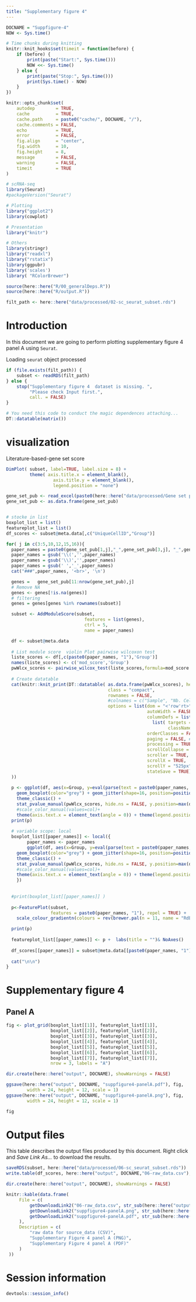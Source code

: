 ```yaml
---
title: "Supplementary figure 4"
---
```


```r
DOCNAME = "Suppfigure-4"
NOW <- Sys.time()

# Time chunks during knitting
knitr::knit_hooks$set(timeit = function(before) {
    if (before) {
        print(paste("Start:", Sys.time()))
        NOW <<- Sys.time()
    } else {
        print(paste("Stop:", Sys.time()))
        print(Sys.time() - NOW)
    }
})

knitr::opts_chunk$set(
    autodep        = TRUE,
    cache          = TRUE,
    cache.path     = paste0("cache/", DOCNAME, "/"),
    cache.comments = FALSE,
    echo           = TRUE,
    error          = FALSE,
    fig.align      = "center",
    fig.width      = 10,
    fig.height     = 8,
    message        = FALSE,
    warning        = FALSE,
    timeit         = TRUE
)
```

```r
# scRNA-seq
library(Seurat)
#packageVersion("Seurat")

# Plotting
library("ggplot2")
library(cowplot)

# Presentation
library("knitr")

# Others
library(stringr)
library("readxl")
library("rstatix")
library(ggpubr)
library('scales')
library( "RColorBrewer")

```

```r
source(here::here("R/00_generalDeps.R"))
source(here::here("R/output.R"))
```

```r
filt_path <- here::here("data/processed/02-sc_seurat_subset.rds")
```

Introduction
============

In this document we are going to perform plotting supplementary figure 4 panel A 
using `Seurat`.


Loading `seurat` object processed
```r
if (file.exists(filt_path)) {
    subset <- readRDS(filt_path)
} else {
    stop("Supplementary figure 4  dataset is missing. ",
         "Please check Input first.",
         call. = FALSE)
}
```


```r
# You need this code to conduct the magic dependences attaching...
DT::datatable(matrix())
```

visualization  
==============

Literature-based-gene set score

```r

DimPlot( subset, label=TRUE, label.size = 8) + 
         theme( axis.title.x = element_blank(),
                  axis.title.y = element_blank(),
                  legend.position = "none") 

gene_set_pub <- read_excel(paste0(here::here("data/processed/Gene set publications.xlsx")), col_names = FALSE, sheet = "Feuil1")
gene_set_pub <- as.data.frame(gene_set_pub)


# stocke in list
boxplot_list = list()
featureplot_list = list()
df_scores <- subset@meta.data[,c("UniqueCellID","Group")]

for( j in c(3:5,10,12,15,16)){
  paper_names = paste0(gene_set_pub[1,j],"_",gene_set_pub[3,j], "_",gene_set_pub[4,j], "_",gene_set_pub[5,j])
  paper_names = gsub('\\(','',paper_names)
  paper_names = gsub('\\)','',paper_names)
  paper_names = gsub(' ','_',paper_names)
  cat("###",paper_names, '<br>', '\n')

  genes =   gene_set_pub[11:nrow(gene_set_pub),j]
  # Remove NA
  genes <- genes[!is.na(genes)]
  # filtering
  genes = genes[genes %in% rownames(subset)]

  subset <- AddModuleScore(subset,
                              features = list(genes),
                              ctrl = 5,
                              name = paper_names)

  df <- subset@meta.data
  
  # List module score  violin Plot pairwise wilcoxon test
  liste_scores <- df[,c(paste0(paper_names, "1"),'Group')]
  names(liste_scores) <- c('mod_score','Group')
  pwWlcx_scores <- pairwise_wilcox_test(liste_scores,formula=mod_score ~ Group,p.adjust.method = "BH")
  
  # Create datatable
  cat(knitr::knit_print(DT::datatable( as.data.frame(pwWlcx_scores), height = "100%", width = "100%",
                                       class = "compact",
                                       rownames = FALSE,
                                       #colnames = c("Sample", "Nb. Cells"),
                                       options = list(dom = "<'row'rt>", # Set elements for CSS formatting ('<Blf><rt><ip>')
                                                      autoWidth = FALSE,
                                                      columnDefs = list( # Center all columns
                                                        list( targets = 0:(ncol(pwWlcx_scores)-1),
                                                              className = 'dt-center')),
                                                      orderClasses = FALSE, # Disable flag for CSS to highlight columns used for ordering (for performance)
                                                      paging = FALSE, # Disable pagination (show all)
                                                      processing = TRUE,
                                                      scrollCollapse = TRUE,
                                                      scroller = TRUE,  # Only load visible data
                                                      scrollX = TRUE,
                                                      scrollY = "525px",
                                                      stateSave = TRUE))
  ))
  
  p <- ggplot(df, aes(x=Group, y=eval(parse(text = paste0(paper_names, "1"))), color =Group)) +
    geom_boxplot(color="grey") + geom_jitter(shape=16, position=position_jitter(0.2))+
    theme_classic() +
    stat_pvalue_manual(pwWlcx_scores, hide.ns = FALSE, y.position=max(df[[paste0(paper_names, "1")]])+0.05, step.increase=0.05) +
    #scale_color_manual(values=col)+
    theme(axis.text.x = element_text(angle = 0)) + theme(legend.position = 'none') + xlab("") + ylab(paper_names)
  print(p)
  
  # variable scope: local
  boxplot_list[[paper_names]] <- local({
        paper_names <- paper_names
        ggplot(df, aes(x=Group, y=eval(parse(text = paste0(paper_names, "1"))), color =Group)) +
    geom_boxplot(color="grey") + geom_jitter(shape=16, position=position_jitter(0.2))+
    theme_classic() +
    stat_pvalue_manual(pwWlcx_scores, hide.ns = FALSE, y.position=max(df[[paste0(paper_names, "1")]])+0.05, step.increase=0.05) +
    #scale_color_manual(values=col)+
    theme(axis.text.x = element_text(angle = 0)) + theme(legend.position = 'none') + xlab("") + ylab(paper_names)
    })
  
  
  #print(boxplot_list[[paper_names]] )
  
  p<-FeaturePlot(subset,
                 features = paste0(paper_names, "1"), repel = TRUE) +
    scale_colour_gradientn(colours = rev(brewer.pal(n = 11, name = "RdBu")))

  print(p)
  
  featureplot_list[[paper_names]] <- p +  labs(title = "")& NoAxes()
  
  df_scores[[paper_names]] = subset@meta.data[[paste0(paper_names, "1")]]
  
  cat("\n\n")
}

```


Supplementary figure 4
=======

Panel A
--------------

```r

fig <- plot_grid(boxplot_list[[1]], featureplot_list[[1]],
                 boxplot_list[[2]], featureplot_list[[2]],
                 boxplot_list[[3]], featureplot_list[[3]],
                 boxplot_list[[4]], featureplot_list[[4]],
                 boxplot_list[[5]], featureplot_list[[5]],
                 boxplot_list[[6]], featureplot_list[[6]],
                 boxplot_list[[7]], featureplot_list[[7]],
                 nrow = 3, labels = "A")

dir.create(here::here("output", DOCNAME), showWarnings = FALSE)

ggsave(here::here("output", DOCNAME, "suppfigure4-panelA.pdf"), fig,
        width = 24, height = 12, scale = 1)
ggsave(here::here("output", DOCNAME, "suppfigure4-panelA.png"), fig,
        width = 24, height = 12, scale = 1)

fig

```


Output files
==============

This table describes the output files produced by this document. Right click
and _Save Link As..._ to download the results.

```r
saveRDS(subset, here::here("data/processed/06-sc_seurat_subset.rds"))
write.table(df_scores, here::here("output", DOCNAME,"06-raw_data.csv"), row.names=TRUE,col.names=TRUE, sep =',')
```


```r
dir.create(here::here("output", DOCNAME), showWarnings = FALSE)

knitr::kable(data.frame(
     File = c(
         getDownloadLink2("06-raw_data.csv", str_sub(here::here("output", DOCNAME),2,-1)),
         getDownloadLink2("suppfigure4-panelA.png", str_sub(here::here("output", DOCNAME),2,-1)), # bug one "/" plus
         getDownloadLink2("suppfigure4-panelA.pdf", str_sub(here::here("output", DOCNAME),2,-1))
     ),
     Description = c(
         "raw data for source_data (CSV)",
         "Supplementary Figure 4 panel A (PNG)",
         "Supplementary Figure 4 panel A (PDF)"
     )
 ))
```


Session information
==============

```r
devtools::session_info()
```
